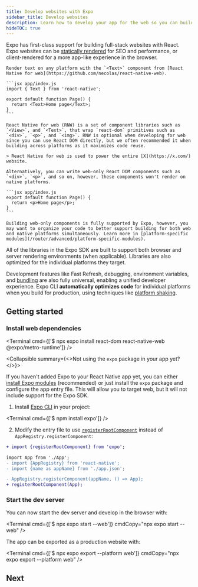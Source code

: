 ```yaml
---
title: Develop websites with Expo
sidebar_title: Develop websites
description: Learn how to develop your app for the web so you can build a universal app.
hideTOC: true
---
```




Expo has first-class support for building full-stack websites with React. Expo websites can be [statically rendered](/router/reference/static-rendering) for SEO and performance, or client-rendered for a more app-like experience in the browser.

<Tabs>

<Tab label="Universal">

    Render text on any platform with the `<Text>` component from [React Native for web](https://github.com/necolas/react-native-web).

    ```jsx app/index.js
    import { Text } from 'react-native';

    export default function Page() {
      return <Text>Home page</Text>;
    }
    ```

    React Native for web (RNW) is a set of component libraries such as `<View>`, and `<Text>`, that wrap `react-dom` primitives such as `<div>`, `<p>`, and `<img>`. RNW is optional when developing for web since you can use React DOM directly, but we often recommended it when building across platforms as it maximizes code reuse.

    > React Native for web is used to power the entire [X](https://x.com/) website.

</Tab>

<Tab label="Web-only">

    Alternatively, you can write web-only React DOM components such as `<div>`, `<p>`, and so on, however, these components won't render on native platforms.

    ```jsx app/index.js
    export default function Page() {
      return <p>Home page</p>;
    }
    ```

    Building web-only components is fully supported by Expo, however, you may want to organize your code to better support building for both web and native platforms simultaneously. Learn more in [platform-specific modules](/router/advanced/platform-specific-modules).

</Tab>

</Tabs>

All of the libraries in the Expo SDK are built to support both browser and server rendering environments (when applicable). Libraries are also optimized for the individual platforms they target.

Development features like Fast Refresh, debugging, environment variables, and [bundling](/guides/customizing-metro) are also fully universal, enabling a unified developer experience. Expo CLI **automatically optimizes code** for individual platforms when you build for production, using techniques like [platform shaking](/guides/tree-shaking#platform-shaking).

## Getting started

### Install web dependencies

<Terminal cmd={['$ npx expo install react-dom react-native-web @expo/metro-runtime']} />

<Collapsible summary={<>Not using the <CODE>expo</CODE> package in your app yet?</>}>

If you haven't added Expo to your React Native app yet, you can either [install Expo modules](/bare/installing-expo-modules/) (recommended) or just install the `expo` package and configure the app entry file. This will allow you to target web, but it will not include support for the Expo SDK.

1. Install [Expo CLI](/more/expo-cli/) in your project:

<Terminal cmd={['$ npm install expo']} />

2. Modify the entry file to use [`registerRootComponent`](/versions/latest/sdk/register-root-component#registerrootcomponentcomponent) instead of `AppRegistry.registerComponent`:

```diff
+ import {registerRootComponent} from 'expo';

import App from './App';
- import {AppRegistry} from 'react-native';
- import {name as appName} from './app.json';

- AppRegistry.registerComponent(appName, () => App);
+ registerRootComponent(App);
```

</Collapsible>

### Start the dev server

You can now start the dev server and develop in the browser with:

<Terminal cmd={['$ npx expo start --web']} cmdCopy="npx expo start --web" />

The app can be exported as a production website with:

<Terminal cmd={['$ npx expo export --platform web']} cmdCopy="npx expo export --platform web" />

## Next

<BoxLink
  title="File-based routing"
  description="Build routes and navigation with Expo Router."
  href="/router/introduction"
  Icon={RouterLogo}
/>

<BoxLink
  title="Static rendering and SEO"
  description="Render your website as static HTML with Expo Router to improve SEO and performance."
  href="/router/reference/static-rendering"
  Icon={RouterLogo}
/>

<BoxLink
  title="Publish websites"
  description="Export your website and upload to any web host."
  href="/distribution/publishing-websites"
  Icon={BookOpen02Icon}
/>

<BoxLink
  title="Customizing the JavaScript bundler"
  description="Customize Metro bundler for your project."
  href="/guides/customizing-metro"
  Icon={BookOpen02Icon}
/>
